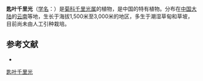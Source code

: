 {{Speciesbox
| name = 匙叶千里光
| status = 
| status_system = 
| image =
| genus = Senecio
| species = spathiphyllus
| authority = Franch.
}}

'''匙叶千里光'''（[[学名|学名]]：{{lang|la|''Senecio spathiphyllus''}}）是[[菊科|菊科]][[千里光属|千里光属]]的植物，是中国的特有植物。分布在[[中国大陆|中国大陆]]的[[云南|云南]]等地，生长于海拔1,500米至3,000米的地区，多生于潮湿草甸和草坡，目前尚未由人工引种栽培。

== 参考文献 ==
<div class="references-small">
* {{cite web| url =http://www.bioinfo.cn/db05/KmzwSpecies.php?action=view&id=4818| title =匙叶千里光| work =《中国高等植物数据库全库》| publisher =中国科学院微生物研究所| author =昆明植物研究所| accessdate =2009-02-25| deadurl =yes| archiveurl =https://web.archive.org/web/20160305062556/http://www.bioinfo.cn/db05/KmzwSpecies.php?action=view&id=4818| archivedate =2016-03-05}}
</div>
{{Taxonbar|from=Q10904150}}

[[Category:千里光属|匙叶千里光]]


{{植物小作品}}